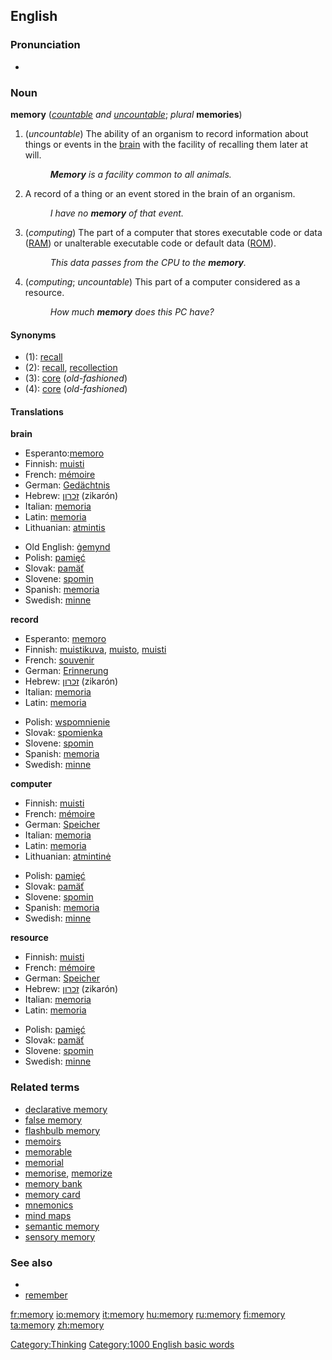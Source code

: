==English==

{{rank|Greek|island|special|935|memory|proved|plan|pain}}

===Pronunciation===
*{{audio|en-us-memory.ogg|Audio (US)}}

===Noun===
'''memory''' (''[[countable]] and [[uncountable]]''; ''plural'' '''memories''')

#(''uncountable'') The ability of an organism to record information about things or events in the [[brain]] with the facility of recalling them later at will.
#:'''''Memory''' is a facility common to all animals.''
#A record of a thing or an event stored in the brain of an organism.
#:''I have no '''memory''' of that event.''
#(''computing'') The part of a computer that stores executable code or data ([[RAM]]) or unalterable executable code or default data ([[ROM]]).
#:''This data passes from the CPU to the '''memory'''.''
#(''computing''; ''uncountable'') This part of a computer considered as a resource.
#:''How much '''memory''' does this PC have?''

====Synonyms====
*(1): [[recall]]
*(2): [[recall]], [[recollection]]
*(3): [[core]] (''old-fashioned'')
*(4): [[core]] (''old-fashioned'')

====Translations====
'''brain'''
{{top}}
*Esperanto:[[memoro]]
*Finnish: [[muisti]]
*French: [[mémoire]] {{f}}
*German: [[Gedächtnis]] {{n}}
*Hebrew: [[זכרון]] (zikarón) {{m}}
*Italian: [[memoria]] {{f}}
*Latin: [[memoria]] {{f}}
*Lithuanian: [[atmintis]] {{f}}
{{mid}}
*Old English: [[gemynd|ġemynd]]
*Polish: [[pamięć]] {{f}}
*Slovak: [[pamäť]] {{f}}
*Slovene: [[spomin]] {{m}}
*Spanish: [[memoria]] {{f}}
*Swedish: [[minne]] {{n}}
{{bottom}}

'''record'''
{{top}}
*Esperanto: [[memoro]]
*Finnish: [[muistikuva]], [[muisto]], [[muisti]]
*French: [[souvenir]] {{m}}
*German: [[Erinnerung]] {{f}}
*Hebrew: [[זכרון]] (zikarón) {{m}}
*Italian: [[memoria]] {{f}}
*Latin: [[memoria]] {{f}}
{{mid}}
*Polish: [[wspomnienie]] {{n}}
*Slovak: [[spomienka]] {{f}}
*Slovene: [[spomin]] {{m}}
*Spanish: [[memoria]] {{f}}
*Swedish: [[minne]] {{n}}
{{bottom}}

'''computer'''
{{top}}
*Finnish: [[muisti]]
*French: [[mémoire]] {{f}}
*German: [[Speicher]] {{m}}
*Italian: [[memoria]] {{f}}
*Latin: [[memoria]] {{f}}
*Lithuanian: [[atmintinė]] {{f}}
{{mid}}
*Polish: [[pamięć]] {{f}}
*Slovak: [[pamäť]] {{f}}
*Slovene: [[spomin]] {{m}}
*Spanish: [[memoria]] {{f}}
*Swedish: [[minne]] {{n}}
{{bottom}}

'''resource'''
{{top}}
*Finnish: [[muisti]]
*French: [[mémoire]] {{f}}
*German: [[Speicher]] {{m}}
*Hebrew: [[זכרון]] (zikarón) {{m}}
*Italian: [[memoria]] {{f}}
*Latin: [[memoria]] {{f}}
{{mid}}
*Polish: [[pamięć]] {{f}}
*Slovak: [[pamäť]] {{f}}
*Slovene: [[spomin]] {{m}}
*Swedish: [[minne]] {{n}}
{{bottom}}

===Related terms===

*[[declarative memory]]
*[[false memory]]
*[[flashbulb memory]]
*[[memoir]]s
*[[memorable]]
*[[memorial]]
*[[memorise]], [[memorize]]
*[[memory bank]]
*[[memory card]]
*[[mnemonics]]
*[[mind maps]]
*[[semantic memory]]
*[[sensory memory]]

===See also===

*{{wikipedia}}
*[[remember]]
[[Category:Thinking]]
[[Category:1000 English basic words]]

[[fr:memory]]
[[io:memory]]
[[it:memory]]
[[hu:memory]]
[[ru:memory]]
[[fi:memory]]
[[ta:memory]]
[[zh:memory]]